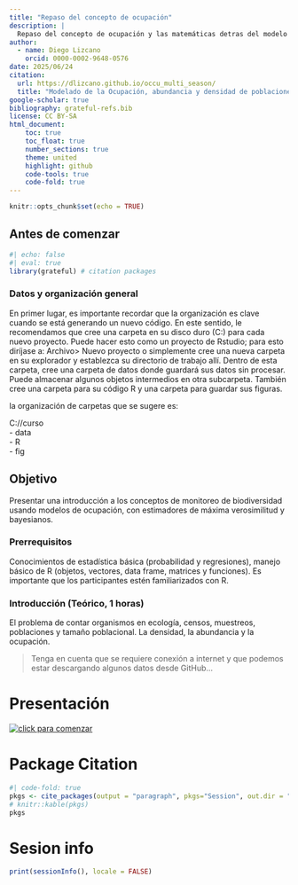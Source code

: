 ```yaml
---
title: "Repaso del concepto de ocupación"
description: | 
  Repaso del concepto de ocupación y las matemáticas detras del modelo
author: 
  - name: Diego Lizcano
    orcid: 0000-0002-9648-0576
date: 2025/06/24
citation: 
  url: https://dlizcano.github.io/occu_multi_season/
  title: "Modelado de la Ocupación, abundancia y densidad de poblaciones: enfoque frecuentista y bayesiano en R. Modelo de ocupación de multiples temporadas"
google-scholar: true
bibliography: grateful-refs.bib
license: CC BY-SA
html_document:
    toc: true
    toc_float: true
    number_sections: true  
    theme: united
    highlight: github
    code-tools: true
    code-fold: true
---
```


```r
knitr::opts_chunk$set(echo = TRUE)
```

## Antes de comenzar

```r
#| echo: false
#| eval: true
library(grateful) # citation packages
```


### Datos y organización general

En primer lugar, es importante recordar que la organización es clave cuando se está generando un nuevo código. En este sentido, le recomendamos que cree una carpeta en su disco duro (C:) para cada nuevo proyecto. Puede hacer esto como un proyecto de Rstudio; para esto diríjase a: Archivo\> Nuevo proyecto o simplemente cree una nueva carpeta en su explorador y establezca su directorio de trabajo allí. Dentro de esta carpeta, cree una carpeta de datos donde guardará sus datos sin procesar. Puede almacenar algunos objetos intermedios en otra subcarpeta. También cree una carpeta para su código R y una carpeta para guardar sus figuras.

la organización de carpetas que se sugere es:

C://curso\
- data\
- R\
- fig

## Objetivo 
Presentar una introducción a los conceptos de monitoreo de biodiversidad usando modelos de ocupación, con estimadores de máxima verosimilitud y bayesianos.  

### Prerrequisitos 
Conocimientos de estadística básica (probabilidad y regresiones), manejo básico de R (objetos, vectores, data frame, matrices y funciones). Es importante que los participantes estén familiarizados con R.


### Introducción (Teórico, 1 horas) 

El problema de contar organismos en ecología, censos, muestreos, poblaciones y tamaño poblacional. La densidad, la abundancia y la ocupación. 


> Tenga en cuenta que se requiere conexión a internet y que podemos estar descargando algunos datos desde GitHub...


# Presentación 

[![click para comenzar](https://dlizcano.github.io/occu_multi_season/img/Occu_Bayes.png)](https://dlizcano.github.io/occu_multi_season/ocupacion.html)


# Package Citation

```r
#| code-fold: true
pkgs <- cite_packages(output = "paragraph", pkgs="Session", out.dir = ".")
# knitr::kable(pkgs)
pkgs
```

# Sesion info

::: {.callout-note collapse="true"}
```r
print(sessionInfo(), locale = FALSE)
```
:::

